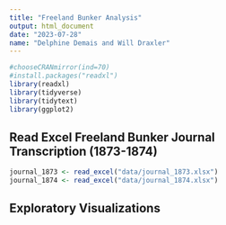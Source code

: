 ```yaml
---
title: "Freeland Bunker Analysis"
output: html_document
date: "2023-07-28"
name: "Delphine Demais and Will Draxler"
---
```


```r
#chooseCRANmirror(ind=70)
#install.packages("readxl")
library(readxl)
library(tidyverse)
library(tidytext)
library(ggplot2)
```

## Read Excel Freeland Bunker Journal Transcription (1873-1874)

```r
journal_1873 <- read_excel("data/journal_1873.xlsx")
journal_1874 <- read_excel("data/journal_1874.xlsx")
```

## Exploratory Visualizations

